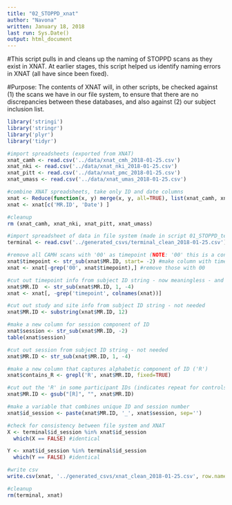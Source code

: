 ```yaml
---
title: "02_STOPPD_xnat"
author: "Navona"
written: January 18, 2018  
last run: Sys.Date()
output: html_document
---
```


#This script pulls in and cleans up the naming of STOPPD scans as they exist in XNAT. At earlier stages, this script helped us identify naming errors in XNAT (all have since been fixed).

#Purpose: The contents of XNAT will, in other scripts, be checked against (1) the scans we have in our file system, to ensure that there are no discrepancies between these databases, and also against (2) our subject inclusion list.

```r
library('stringi')
library('stringr')
library('plyr')
library('tidyr')
```

```r

#import spreadsheets (exported from XNAT)
xnat_camh <- read.csv('../data/xnat_cmh_2018-01-25.csv')
xnat_nki <- read.csv('../data/xnat_nki_2018-01-25.csv')
xnat_pitt <- read.csv('../data/xnat_pmc_2018-01-25.csv')
xnat_umass <- read.csv('../data/xnat_umas_2018-01-25.csv')

#combine XNAT spreadsheets, take only ID and date columns
xnat <- Reduce(function(x, y) merge(x, y, all=TRUE), list(xnat_camh, xnat_nki, xnat_pitt, xnat_umass))
xnat <- xnat[c('MR.ID', 'Date') ]

#cleanup
rm (xnat_camh, xnat_nki, xnat_pitt, xnat_umass)

#import spreadsheet of data in file system (made in script 01_STOPPD_terminal)
terminal <- read.csv('../generated_csvs/terminal_clean_2018-01-25.csv')

```

```r

#remove all CAMH scans with '00' as timepoint (NOTE: '00' this is a consequence of creative naming to account for MRS scans)
xnat$timepoint <- str_sub(xnat$MR.ID, start= -2) #make column with timepoint data
xnat <- xnat[-grep('00', xnat$timepoint),] #remove those with 00

#cut out timepoint info from subject ID string - now meaningless - and remove timepoint column
xnat$MR.ID  <- str_sub(xnat$MR.ID, 1, -4)
xnat <- xnat[, -grep('timepoint', colnames(xnat))]

#cut out study and site info from subject ID string - not needed
xnat$MR.ID <- substring(xnat$MR.ID, 12)

#make a new column for session component of ID
xnat$session <- str_sub(xnat$MR.ID, -2)
table(xnat$session)

#cut out session from subject ID string - not needed
xnat$MR.ID <- str_sub(xnat$MR.ID, 1, -4)

#make a new column that captures alphabetic component of ID ('R')
xnat$contains_R <- grepl('R', xnat$MR.ID, fixed=TRUE) 

#cut out the 'R' in some participant IDs (indicates repeat for controls)
xnat$MR.ID <- gsub("[R]", "", xnat$MR.ID)

#make a variable that combines unique ID and session number
xnat$id_session <- paste(xnat$MR.ID, '_', xnat$session, sep='')

#check for consistency between file system and XNAT 
X <- terminal$id_session %in% xnat$id_session 
  which(X == FALSE) #identical

Y <- xnat$id_session %in% terminal$id_session 
  which(Y == FALSE) #identical

#write csv
write.csv(xnat, '../generated_csvs/xnat_clean_2018-01-25.csv', row.names=FALSE)

#cleanup
rm(terminal, xnat)
```


